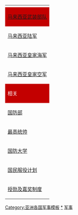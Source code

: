 {| class="infobox" style="font-size: 90%" width="180"
| style="text-align: center" colspan="2"|<!--[[File:Example.jpg]]-->
|-
! cellpadding="2" colspan="2" style="background: #c30000; color:#f9f9f9" |[[马来西亚武装部队]]
|-
| [[马来西亚陆军]]
| [[File:Flag of the Malaysian Army.svg|27px]]
|-
| [[马来西亚皇家海军]]
| [[File:Naval Ensign of Malaysia.svg|27px]]
|-
| [[马来西亚皇家空军]]
| [[File:Air Force Ensign of Malaysia.svg |27px]]
|-
! cellpadding="2" colspan="2" style="background: #c30000; color:#f9f9f9" |相关
|-
| colspan="2"| [[马来西亚国防部|国防部]]
|-
| colspan="2"| [[马来西亚武装部队最高统帅|最高统帅]]
|-
| colspan="2"| [[马来西亚国防大学|国防大学]]
|-
| colspan="2"| [[国民服役 (马来西亚)|国民服役计划]]
|-
| colspan="2"| [[马来西亚武装部队授勋及嘉奖制度|授勋及嘉奖制度]]
|}

<noinclude>
[[Category:亚洲各国军事模板]]
[[Category:马来西亚军事|*]]
[[Category:马来西亚模板|军事]]
</noinclude>